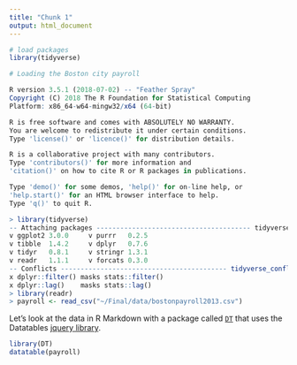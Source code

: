 ```yaml
---
title: "Chunk 1"
output: html_document
---
```


```r
# load packages
library(tidyverse)

# Loading the Boston city payroll

R version 3.5.1 (2018-07-02) -- "Feather Spray"
Copyright (C) 2018 The R Foundation for Statistical Computing
Platform: x86_64-w64-mingw32/x64 (64-bit)

R is free software and comes with ABSOLUTELY NO WARRANTY.
You are welcome to redistribute it under certain conditions.
Type 'license()' or 'licence()' for distribution details.

R is a collaborative project with many contributors.
Type 'contributors()' for more information and
'citation()' on how to cite R or R packages in publications.

Type 'demo()' for some demos, 'help()' for on-line help, or
'help.start()' for an HTML browser interface to help.
Type 'q()' to quit R.

> library(tidyverse)
-- Attaching packages --------------------------------------- tidyverse 1.2.1 --
v ggplot2 3.0.0     v purrr   0.2.5
v tibble  1.4.2     v dplyr   0.7.6
v tidyr   0.8.1     v stringr 1.3.1
v readr   1.1.1     v forcats 0.3.0
-- Conflicts ------------------------------------------ tidyverse_conflicts() --
x dplyr::filter() masks stats::filter()
x dplyr::lag()    masks stats::lag()
> library(readr)
> payroll <- read_csv("~/Final/data/bostonpayroll2013.csv")
```

Let's look at the data in R Markdown with a package called [`DT`](https://rstudio.github.io/DT/) that uses the Datatables [jquery library](https://datatables.net/).

```r
library(DT)
datatable(payroll)
```